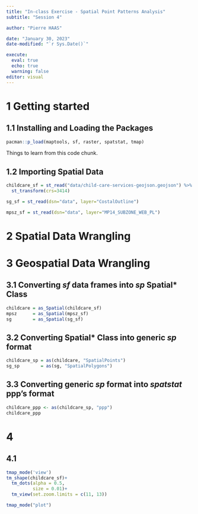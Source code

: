 ```yaml
---
title: "In-class Exercise - Spatial Point Patterns Analysis"
subtitle: "Session 4"

author: "Pierre HAAS"

date: "January 30, 2023"
date-modified: "`r Sys.Date()`"

execute:
  eval: true
  echo: true
  warning: false
editor: visual
---
```


# 1 Getting started

## 1.1 Installing and Loading the Packages

```r
pacman::p_load(maptools, sf, raster, spatstat, tmap)
```

Things to learn from this code chunk.

## 1.2 Importing Spatial Data

```r
childcare_sf = st_read("data/child-care-services-geojson.geojson") %>%
  st_transform(crs=3414)
```

```r
sg_sf = st_read(dsn="data", layer="CostalOutline")
```

```r
mpsz_sf = st_read(dsn="data", layer="MP14_SUBZONE_WEB_PL")
```

# 2 Spatial Data Wrangling

# 3 Geospatial Data Wrangling

## 3.1 Converting *sf* data frames into *sp* Spatial\* Class

```r
childcare = as_Spatial(childcare_sf)
mpsz      = as_Spatial(mpsz_sf)
sg        = as_Spatial(sg_sf)
```

## 3.2 Converting Spatial\* Class into generic *sp* format

```r
childcare_sp = as(childcare, "SpatialPoints")
sg_sp        = as(sg, "SpatialPolygons")
```

## 3.3 Converting generic *sp* format into *spatstat* ppp's format

```r
childcare_ppp <- as(childcare_sp, "ppp")
childcare_ppp
```

# 4

## 4.1

```r
tmap_mode('view')
tm_shape(childcare_sf)+
  tm_dots(alpha = 0.5,
          size = 0.01)+
  tm_view(set.zoom.limits = c(11, 13))
```

```r
tmap_mode("plot")
```
